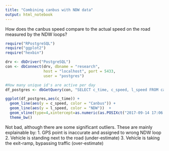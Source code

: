 ```yaml
---
title: "Combining canbus with NDW data"
output: html_notebook
---
```


How does the canbus speed compare to the actual speed on the road measured by the NDW loops?
```r

require("RPostgreSQL")
require("ggplot2")
require("hexbin")

drv <- dbDriver("PostgreSQL")
con <- dbConnect(drv, dbname = "research",
                 host = "localhost", port = 5433,
                 user = "postgres")

#How many unique id's are active per day
df_postgres <- dbGetQuery(con, "SELECT c_time, c_speed, l_speed FROM canbus.tmp_canbusndwspeed;");

ggplot(df_postgres,aes(c_time)) +
  geom_line(aes(y = c_speed, color = "Canbus")) + 
  geom_line(aes(y = l_speed, color = "NDW"))  +
  geom_vline(type=4,xintercept=as.numeric(as.POSIXct("2017-09-14 17:06:00+02"))) +
  theme_bw()

```
Not bad, although there are some significant outliers. These are mainly explainable by:
1. GPS point is inaccurate and assigned to wrong NDW loop
2. Vehicle is standing next to the road (under-estimate)
3. Vehicle is taking the exit-ramp, bypassing traffic (over-estimate)

